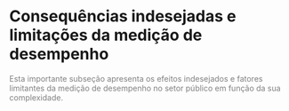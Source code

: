 # Consequências indesejadas e limitações da medição de desempenho

[Esta importante subseção apresenta os efeitos indesejados e fatores limitantes da medição de desempenho no setor público em função da sua complexidade.]{style="color: gray"}

